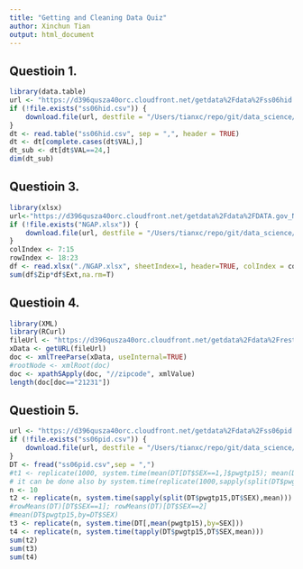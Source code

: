 ```yaml
---
title: "Getting and Cleaning Data Quiz"
author: Xinchun Tian
output: html_document
---
```


## Questioin 1.
```r
library(data.table)
url <- "https://d396qusza40orc.cloudfront.net/getdata%2Fdata%2Fss06hid.csv"
if (!file.exists("ss06hid.csv")) {
    download.file(url, destfile = "/Users/tianxc/repo/git/data_science/Getting_and_Cleaning_Data/Quiz/ss06hid.csv", method="curl")
}
dt <- read.table("ss06hid.csv", sep = ",", header = TRUE)
dt <- dt[complete.cases(dt$VAL),]
dt_sub <- dt[dt$VAL==24,]
dim(dt_sub)
```


## Questioin 3.
```r
library(xlsx)
url<-"https://d396qusza40orc.cloudfront.net/getdata%2Fdata%2FDATA.gov_NGAP.xlsx"
if (!file.exists("NGAP.xlsx")) {
    download.file(url, destfile = "/Users/tianxc/repo/git/data_science/Getting_and_Cleaning_Data/Quiz/NGAP.xlsx", method="curl")
}
colIndex <- 7:15
rowIndex <- 18:23
df <- read.xlsx("./NGAP.xlsx", sheetIndex=1, header=TRUE, colIndex = colIndex, rowIndex = rowIndex)
sum(df$Zip*df$Ext,na.rm=T) 
```


## Questioin 4.
```r
library(XML)
library(RCurl)
fileUrl <- "https://d396qusza40orc.cloudfront.net/getdata%2Fdata%2Frestaurants.xml"
xData <- getURL(fileUrl)
doc <- xmlTreeParse(xData, useInternal=TRUE)
#rootNode <- xmlRoot(doc)
doc <- xpathSApply(doc, "//zipcode", xmlValue)
length(doc[doc=="21231"])
```

## Questioin 5.
```r
url <- "https://d396qusza40orc.cloudfront.net/getdata%2Fdata%2Fss06pid.csv"
if (!file.exists("ss06pid.csv")) {
    download.file(url, destfile = "/Users/tianxc/repo/git/data_science/Getting_and_Cleaning_Data/Quiz/ss06pid.csv", method="curl")
}
DT <- fread("ss06pid.csv",sep = ",")
#t1 <- replicate(1000, system.time(mean(DT[DT$SEX==1,]$pwgtp15); mean(DT[DT$SEX==2,]$pwgtp15)))
# it can be done also by system.time(replicate(1000,sapply(split(DT$pwgtp15,DT$SEX),mean)))
n <- 10
t2 <- replicate(n, system.time(sapply(split(DT$pwgtp15,DT$SEX),mean)))
#rowMeans(DT)[DT$SEX==1]; rowMeans(DT)[DT$SEX==2]
#mean(DT$pwgtp15,by=DT$SEX)
t3 <- replicate(n, system.time(DT[,mean(pwgtp15),by=SEX]))
t4 <- replicate(n, system.time(tapply(DT$pwgtp15,DT$SEX,mean)))
sum(t2)
sum(t3)
sum(t4)
```
